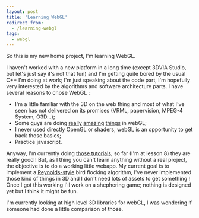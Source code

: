 ```yaml
---
layout: post
title: 'Learning WebGL'
redirect_from:
  - /learning-webgl
tags:
  - webgl
---
```


So this is my new home project, I'm learning WebGL.

I haven't worked with a new platform in a long time (except 3DVIA Studio, but
let's just say it's not that fun) and I'm getting quite bored by the usual C++
I'm doing at work; I'm just speaking about the code part, I'm hopefully very
interested by the algorithms and software architecture parts. I have several
reasons to chose WebGL :

- I'm a little familiar with the 3D on the web thing and most of what I've seen
  has not delivered on its promises (VRML, papervision, MPEG-4 System, O3D...);
- Some guys are doing [really](http://tinkercad.com/)
  [amazing](http://plopbyte.net/2011/03/globetweeter/)
  [things](http://bodybrowser.googlelabs.com/) in webGL;
- I never used directly OpenGL or shaders, webGL is an opportunity to get back
  those basics;
- Practice javascript.

Anyway, I'm currently doing
[those tutorials](http://learningwebgl.com/blog/?page_id=1217), so far (I'm at
lesson 8) they are really good ! But, as I thing you can't learn anything
without a real project, the objective is to do a working little webapp. My
current goal is to implement a
[Reynolds-style](http://www.cs.toronto.edu/~dt/siggraph97-course/cwr87/) bird
flocking algorithm, I've never implemented those kind of things in 3D and I
don't need lots of assets to get something ! Once I got this working I'll work
on a shephering game; nothing is designed yet but I think it might be fun.

I'm currently looking at high level 3D libraries for webGL, I was wondering if
someone had done a little comparison of those.
